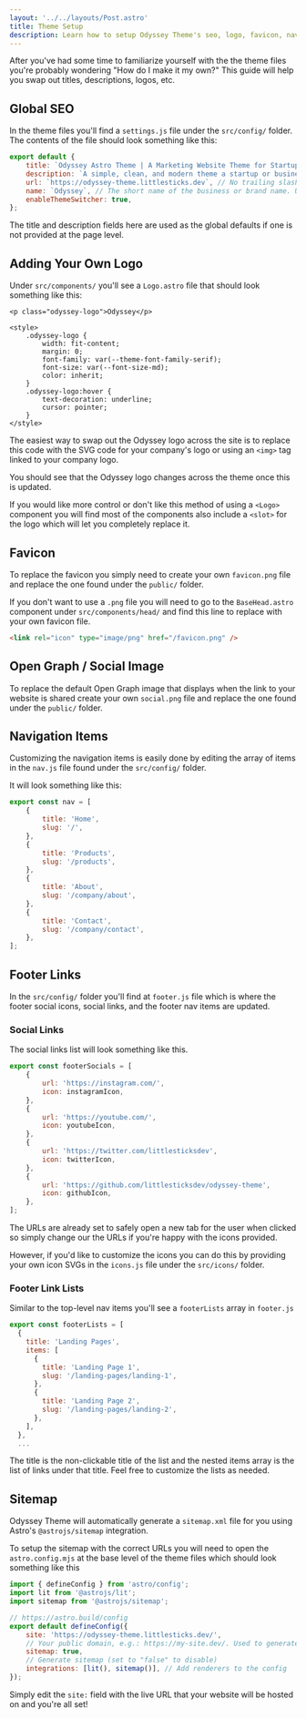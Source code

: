 ```yaml
---
layout: '../../layouts/Post.astro'
title: Theme Setup
description: Learn how to setup Odyssey Theme's seo, logo, favicon, nav items, etc.
---
```


After you've had some time to familiarize yourself with the the theme files you're probably wondering "How do I make it my own?" This guide will help you swap out titles, descriptions, logos, etc.

## Global SEO

In the theme files you'll find a `settings.js` file under the `src/config/` folder. The contents of the file should look something like this:

```js
export default {
	title: `Odyssey Astro Theme | A Marketing Website Theme for Startups and Businesses`,
	description: `A simple, clean, and modern theme a startup or businesses' marketing website.`,
	url: `https://odyssey-theme.littlesticks.dev`, // No trailing slash!
	name: `Odyssey`, // The short name of the business or brand name. Used for things like the copyright in the footer.
	enableThemeSwitcher: true,
};
```

The title and description fields here are used as the global defaults if one is not provided at the page level.

## Adding Your Own Logo

Under `src/components/` you'll see a `Logo.astro` file that should look something like this:

```astro
<p class="odyssey-logo">Odyssey</p>

<style>
	.odyssey-logo {
		width: fit-content;
		margin: 0;
		font-family: var(--theme-font-family-serif);
		font-size: var(--font-size-md);
		color: inherit;
	}
	.odyssey-logo:hover {
		text-decoration: underline;
		cursor: pointer;
	}
</style>
```

The easiest way to swap out the Odyssey logo across the site is to replace this code with the SVG code for your company's logo or using an `<img>` tag linked to your company logo.

You should see that the Odyssey logo changes across the theme once this is updated.

If you would like more control or don't like this method of using a `<Logo>` component you will find most of the components also include a `<slot>` for the logo which will let you completely replace it.

## Favicon

To replace the favicon you simply need to create your own `favicon.png` file and replace the one found under the `public/` folder.

If you don't want to use a `.png` file you will need to go to the `BaseHead.astro` component under `src/components/head/` and find this line to replace with your own favicon file.

```html
<link rel="icon" type="image/png" href="/favicon.png" />
```

## Open Graph / Social Image

To replace the default Open Graph image that displays when the link to your website is shared create your own `social.png` file and replace the one found under the `public/` folder.

## Navigation Items

Customizing the navigation items is easily done by editing the array of items in the `nav.js` file found under the `src/config/` folder.

It will look something like this:

```js
export const nav = [
	{
		title: 'Home',
		slug: '/',
	},
	{
		title: 'Products',
		slug: '/products',
	},
	{
		title: 'About',
		slug: '/company/about',
	},
	{
		title: 'Contact',
		slug: '/company/contact',
	},
];
```

## Footer Links

In the `src/config/` folder you'll find at `footer.js` file which is where the footer social icons, social links, and the footer nav items are updated.

### Social Links

The social links list will look something like this.

```js
export const footerSocials = [
	{
		url: 'https://instagram.com/',
		icon: instagramIcon,
	},
	{
		url: 'https://youtube.com/',
		icon: youtubeIcon,
	},
	{
		url: 'https://twitter.com/littlesticksdev',
		icon: twitterIcon,
	},
	{
		url: 'https://github.com/littlesticksdev/odyssey-theme',
		icon: githubIcon,
	},
];
```

The URLs are already set to safely open a new tab for the user when clicked so simply change our the URLs if you're happy with the icons provided.

However, if you'd like to customize the icons you can do this by providing your own icon SVGs in the `icons.js` file under the `src/icons/` folder.

### Footer Link Lists

Similar to the top-level nav items you'll see a `footerLists` array in `footer.js`

```js
export const footerLists = [
  {
    title: 'Landing Pages',
    items: [
      {
        title: 'Landing Page 1',
        slug: '/landing-pages/landing-1',
      },
      {
        title: 'Landing Page 2',
        slug: '/landing-pages/landing-2',
      },
    ],
  },
  ...
```

The title is the non-clickable title of the list and the nested items array is the list of links under that title. Feel free to customize the lists as needed.

## Sitemap

Odyssey Theme will automatically generate a `sitemap.xml` file for you using Astro's `@astrojs/sitemap` integration.

To setup the sitemap with the correct URLs you will need to open the `astro.config.mjs` at the base level of the theme files which should look something like this

```js
import { defineConfig } from 'astro/config';
import lit from '@astrojs/lit';
import sitemap from '@astrojs/sitemap';

// https://astro.build/config
export default defineConfig({
	site: 'https://odyssey-theme.littlesticks.dev/',
	// Your public domain, e.g.: https://my-site.dev/. Used to generate sitemaps and canonical URLs.
	sitemap: true,
	// Generate sitemap (set to "false" to disable)
	integrations: [lit(), sitemap()], // Add renderers to the config
});
```

Simply edit the `site:` field with the live URL that your website will be hosted on and you're all set!
